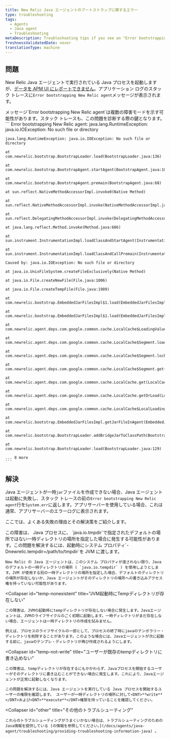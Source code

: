 ```yaml
---
title: New Relic Java エージェントのブートストラップに関するエラー
type: troubleshooting
tags:
  - Agents
  - Java agent
  - Troubleshooting
metaDescription: Troubleshooting tips if you see an "Error bootstrapping New Relic agent" message with your Java app.
freshnessValidatedDate: never
translationType: machine
---
```


## 問題

New Relic Java エージェントで実行されている Java プロセスを起動しますが、[データを APM UI にレポートできません](/docs/agents/java-agent/troubleshooting/no-data-appears-java)。アプリケーション ログのスタック トレースに`Error bootstrapping New Relic agent`メッセージが表示されます。

<Callout variant="important">
  メッセージ`Error bootstrapping New Relic agent`は複数の障害モードを示す可能性があります。スタック トレースも、この問題を診断する際の鍵となります。
</Callout>

<CollapserGroup>
  <Collapser
    id="stack-trace-example"
    title="Javaエージェントを起動する際のスタックトレース例"
  >
    ```
    Error bootstrapping New Relic agent: java.lang.RuntimeException: java.io.IOException: No such file or directory

    java.lang.RuntimeException: java.io.IOException: No such file or directory

    at com.newrelic.bootstrap.BootstrapLoader.load(BootstrapLoader.java:136)

    at com.newrelic.bootstrap.BootstrapAgent.startAgent(BootstrapAgent.java:100)

    at com.newrelic.bootstrap.BootstrapAgent.premain(BootstrapAgent.java:68)

    at sun.reflect.NativeMethodAccessorImpl.invoke0(Native Method)

    at sun.reflect.NativeMethodAccessorImpl.invoke(NativeMethodAccessorImpl.java:57)

    at sun.reflect.DelegatingMethodAccessorImpl.invoke(DelegatingMethodAccessorImpl.java:43)

    at java.lang.reflect.Method.invoke(Method.java:606)

    at sun.instrument.InstrumentationImpl.loadClassAndStartAgent(InstrumentationImpl.java:382)

    at sun.instrument.InstrumentationImpl.loadClassAndCallPremain(InstrumentationImpl.java:397)

    Caused by: java.io.IOException: No such file or directory

    at java.io.UnixFileSystem.createFileExclusively(Native Method)

    at java.io.File.createNewFile(File.java:1006)

    at java.io.File.createTempFile(File.java:1989)

    at com.newrelic.bootstrap.EmbeddedJarFilesImpl$1.load(EmbeddedJarFilesImpl.java:36)

    at com.newrelic.bootstrap.EmbeddedJarFilesImpl$1.load(EmbeddedJarFilesImpl.java:26)

    at com.newrelic.agent.deps.com.google.common.cache.LocalCache$LoadingValueReference.loadFuture(LocalCache.java:3542)

    at com.newrelic.agent.deps.com.google.common.cache.LocalCache$Segment.loadSync(LocalCache.java:2323)

    at com.newrelic.agent.deps.com.google.common.cache.LocalCache$Segment.lockedGetOrLoad(LocalCache.java:2286)

    at com.newrelic.agent.deps.com.google.common.cache.LocalCache$Segment.get(LocalCache.java:2201)

    at com.newrelic.agent.deps.com.google.common.cache.LocalCache.get(LocalCache.java:3953)

    at com.newrelic.agent.deps.com.google.common.cache.LocalCache.getOrLoad(LocalCache.java:3957)

    at com.newrelic.agent.deps.com.google.common.cache.LocalCache$LocalLoadingCache.get(LocalCache.java:4875)

    at com.newrelic.bootstrap.EmbeddedJarFilesImpl.getJarFileInAgent(EmbeddedJarFilesImpl.java:66)

    at com.newrelic.bootstrap.BootstrapLoader.addBridgeJarToClassPath(BootstrapLoader.java:73)

    at com.newrelic.bootstrap.BootstrapLoader.load(BootstrapLoader.java:129)

    ... 8 more
    ```
  </Collapser>
</CollapserGroup>

## 解決

Java エージェントが一時`jar`ファイルを作成できない場合、Java エージェントは起動に失敗し、スタック トレースの前の`Error bootstrapping New Relic agent`行を`System.err`に返します。アプリサーバーを使用している場合、これは通常、アプリサーバーのエラーログに表示されます。

ここでは、よくある失敗の理由とその解決策をご紹介します。

<CollapserGroup>
  <Collapser
    id="temp-not-default"
    title="Tempディレクトリがjava.io.tempdirシステムプロパティと異なる"
  >
    この障害は、 Java プロセスに、 `java.io.tmpdir`で指定されたデフォルトの場所ではない一時ディレクトリの場所を指定した場合に発生する可能性があります。この問題を解決するには、起動時にシステム プロパティ`-Dnewrelic.tempdir=/path/to/tmpdir`を JVM に渡します。

    New Relic の Java エージェントは、このシステム プロパティが渡されない限り、Java のデフォルトの一時ディレクトリの場所 ( `java.io.tempdir` ) を使用しようとします。JVM が使用する別の一時ディレクトリの場所を指定した場合、デフォルトのディレクトリの場所が存在しないか、Java エージェントがそのディレクトリの場所への書き込みアクセス権を持っていない可能性があります。
  </Collapser>

  <Collapser
    id="temp-nonexistent"
    title="JVM起動時にTempディレクトリが存在しない"
  >
    この障害は、JVMの起動時にtempディレクトリが存在しない場合に発生します。Javaエージェントは、JVMのライフサイクルのごく初期に起動します。一時ディレクトリがまだ存在しない場合、エージェントは一時ディレクトリの作成を試みません。

    例えば、プロセスのライフサイクルの一部として、プロセスの終了時にjavaのテンポラリー・ディレクトリを削除することがあります。このような場合には、Javaエージェントが次に起動する前に、javaのテンプレ・ディレクトリが再び作成されるようにします。
  </Collapser>

  <Collapser
    id="temp-not-write"
    title="ユーザーが既存のtempディレクトリに書き込めない"
  >
    この障害は、tempディレクトリが存在するにもかかわらず、Javaプロセスを開始するユーザーがそのディレクトリに書き込むことができない場合に発生します。これにより、Javaエージェントが正常に起動しなくなります。

    この問題を解決するには、Java エージェントを実行している Java プロセスを開始するユーザーの権限を確認します。 ユーザーが一時ディレクトリの場所に対して<DNT>**write**</DNT>および<DNT>**execute**</DNT>権限を持っていることを確認してください。
  </Collapser>

  <Collapser
    id="other"
    title="その他のトラブルシューティング"
  >
    これらのトラブルシューティングがうまくいかない場合は、トラブルシューティングのためのJava情報を提供している [の情報を参照してください。](/docs/agents/java-agent/troubleshooting/providing-troubleshooting-information-java) 。
  </Collapser>
</CollapserGroup>